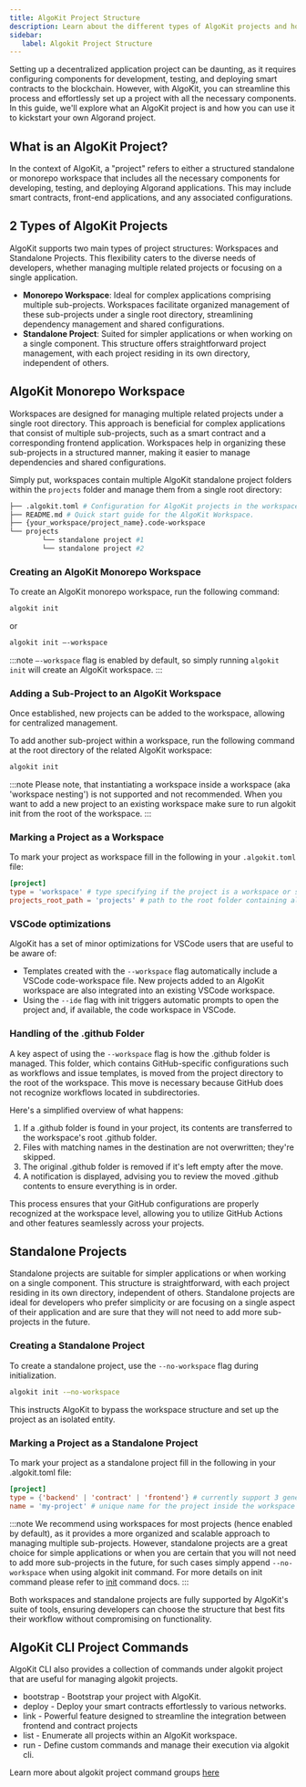 ```yaml
---
title: AlgoKit Project Structure
description: Learn about the different types of AlgoKit projects and how to create them.
sidebar:
   label: Algokit Project Structure
---
```


Setting up a decentralized application project can be daunting, as it requires configuring components for development, 
testing, and deploying smart contracts to the blockchain. However, with AlgoKit, you can streamline this process and 
effortlessly set up a project with all the necessary components. In this guide, we'll explore what an AlgoKit project
is and how you can use it to kickstart your own Algorand project.

## What is an AlgoKit Project?
In the context of AlgoKit, a "project" refers to either a structured standalone or monorepo workspace that includes 
all the necessary components for developing, testing, and deploying Algorand applications. This may include smart 
contracts, front-end applications, and any associated configurations.

## 2 Types of AlgoKit Projects
AlgoKit supports two main types of project structures: Workspaces and Standalone Projects. This flexibility caters 
to the diverse needs of developers, whether managing multiple related projects or focusing on a single application.

- **Monorepo Workspace**: Ideal for complex applications comprising multiple sub-projects. Workspaces facilitate organized management of these sub-projects under a single root directory, streamlining dependency management and shared configurations.
- **Standalone Project**: Suited for simpler applications or when working on a single component. This structure offers straightforward project management, with each project residing in its own directory, independent of others.


## AlgoKit Monorepo Workspace
Workspaces are designed for managing multiple related projects under a single root directory. This approach is
beneficial for complex applications that consist of multiple sub-projects, such as a smart contract and a 
corresponding frontend application. Workspaces help in organizing these sub-projects in a structured manner, 
making it easier to manage dependencies and shared configurations.

Simply put, workspaces contain multiple AlgoKit standalone project folders within the `projects` folder and manage
them from a single root directory:
    
```bash
├── .algokit.toml # Configuration for AlgoKit projects in the workspace.
├── README.md # Quick start guide for the AlgoKit Workspace.
├── {your_workspace/project_name}.code-workspace
└── projects
        └── standalone project #1
        └── standalone project #2
```

### Creating an AlgoKit Monorepo Workspace
To create an AlgoKit monorepo workspace, run the following command:
```bash
algokit init
```
or 
```bash
algokit init –-workspace
```
:::note
`–-workspace` flag is enabled by default, so simply running `algokit init` will create an AlgoKit workspace.
:::

### Adding a Sub-Project to an AlgoKit Workspace
Once established, new projects can be added to the workspace, allowing for centralized management.

To add another sub-project within a workspace, run the following command at the root directory of the 
related AlgoKit workspace:
```bash
algokit init
```

:::note
Please note, that instantiating a workspace inside a workspace (aka 'workspace nesting') is not supported and not 
recommended. When you want to add a new project to an existing workspace make sure to run algokit init from the 
root of the workspace.
:::

### Marking a Project as a Workspace
To mark your project as workspace fill in the following in your `.algokit.toml` file:
```toml
[project]
type = 'workspace' # type specifying if the project is a workspace or standalone
projects_root_path = 'projects' # path to the root folder containing all sub-projects in the workspace
```

### VSCode optimizations
AlgoKit has a set of minor optimizations for VSCode users that are useful to be aware of:
- Templates created with the `--workspace` flag automatically include a VSCode code-workspace file. New projects 
added to an AlgoKit workspace are also integrated into an existing VSCode workspace.
- Using the `--ide` flag with init triggers automatic prompts to open the project and, if available, the code 
workspace in VSCode.

### Handling of the .github Folder
A key aspect of using the `--workspace` flag is how the .github folder is managed. This folder, which contains 
GitHub-specific configurations such as workflows and issue templates, is moved from the project directory to the 
root of the workspace. This move is necessary because GitHub does not recognize workflows located in subdirectories.

Here's a simplified overview of what happens:
1. If a .github folder is found in your project, its contents are transferred to the workspace's root .github folder.
2. Files with matching names in the destination are not overwritten; they're skipped.
3. The original .github folder is removed if it's left empty after the move.
4. A notification is displayed, advising you to review the moved .github contents to ensure everything is in order.

This process ensures that your GitHub configurations are properly recognized at the workspace level, allowing you 
to utilize GitHub Actions and other features seamlessly across your projects.

## Standalone Projects
Standalone projects are suitable for simpler applications or when working on a single component. This structure 
is straightforward, with each project residing in its own directory, independent of others. Standalone projects 
are ideal for developers who prefer simplicity or are focusing on a single aspect of their application and are 
sure that they will not need to add more sub-projects in the future.

### Creating a Standalone Project
To create a standalone project, use the `--no-workspace` flag during initialization. 
```bash
algokit init -–no-workspace
```

This instructs AlgoKit to bypass the workspace structure and set up the project as an isolated entity.

### Marking a Project as a Standalone Project
To mark your project as a standalone project fill in the following in your .algokit.toml file:
```toml
[project]
type = {'backend' | 'contract' | 'frontend'} # currently support 3 generic categories for standalone projects
name = 'my-project' # unique name for the project inside the workspace
```

:::note
We recommend using workspaces for most projects (hence enabled by default), as it provides a more organized 
and scalable approach to managing multiple sub-projects. However, standalone projects are a great choice for 
simple applications or when you are certain that you will not need to add more sub-projects in the future, 
for such cases simply append `--no-workspace` when using algokit init command. For more details on init command 
please refer to [init](https://github.com/algorandfoundation/algokit-cli/blob/main/docs/features/init.md) command docs.
:::

Both workspaces and standalone projects are fully supported by AlgoKit's suite of tools, ensuring developers 
can choose the structure that best fits their workflow without compromising on functionality.

## AlgoKit CLI Project Commands
AlgoKit CLI also provides a collection of commands under algokit project that are useful for managing algokit 
projects.

- bootstrap - Bootstrap your project with AlgoKit.
- deploy - Deploy your smart contracts effortlessly to various networks.
- link - Powerful feature designed to streamline the integration between frontend and contract projects
- list - Enumerate all projects within an AlgoKit workspace.
- run - Define custom commands and manage their execution via algokit cli.

Learn more about algokit project command groups [here](https://github.com/algorandfoundation/algokit-cli/blob/main/docs/features/project.md#features)




